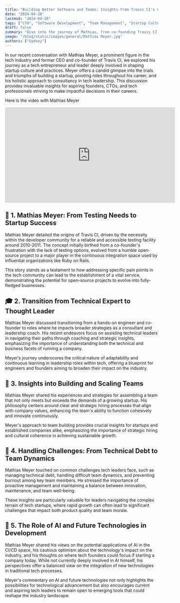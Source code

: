 ```yaml
---
title: "Building Better Software and Teams: Insights from Travis CI's Co-founder"
date: "2024-04-26"
lastmod: "2024-04-26"
tags: ["CTO", "Software Development", "Team Management", "Startup Culture", "Innovation"]
draft: false
summary: "Dive into the journey of Mathias, from co-founding Travis CI to his role as a leadership coach. Explore his unique insights on team management, the evolution of software development practices, and leveraging effective strategies for business growth."
image: "/blog/static/images/general/Mathias Meyer.jpg"
authors: ["Sydney"]
---
```


In our recent conversation with Mathias Meyer, a prominent figure in the tech industry and former CEO and co-founder of Travis CI, we explored his journey as a tech entrepreneur and leader deeply involved in shaping startup culture and practices. Meyer offers a candid glimpse into the trials and triumphs of building a startup, pivoting roles throughout his career, and his holistic approach to consultancy in tech leadership.
This discussion provides invaluable insights for aspiring founders, CTOs, and tech professionals striving to make impactful decisions in their careers.

<div className="flex flex-col content-center items-center self-center">
  <p>Here is the video with Mathias Meyer</p>
  <iframe
    width="560"
    height="315"
    src="https://www.youtube.com/embed/YSTbiX3zOB4?si=zhZTspxtR4gQHSQg"
    title="YouTube video player"
    frameBorder="0"
    allow="accelerometer; autoplay; clipboard-write; encrypted-media; gyroscope; picture-in-picture; web-share"
    allowFullScreen
  ></iframe>
</div>

## 🚀 1. Mathias Meyer: From Testing Needs to Startup Success

Mathias Meyer detailed the origins of Travis CI, driven by the necessity within the developer community for a reliable and accessible testing facility around 2010-2011. The concept initially birthed from a co-founder's frustration with the lack of testing options, evolved from a humble open-source project to a major player in the continuous integration space used by influential organizations like Ruby on Rails.

<Callout
  title="Just to start off, one of our co-founders was managing an open-source project and was frustrated by the lack of testing facilities..."
  subtitle="that was the germ that started Travis CI."
/>
This story stands as a testament to how addressing specific pain points in the tech community can lead
to the establishment of a vital service, demonstrating the potential for open-source projects to evolve
into fully-fledged businesses.

## 🎓 2. Transition from Technical Expert to Thought Leader

Mathias Meyer discussed transitioning from a hands-on engineer and co-founder to roles where he impacts broader strategies as a consultant and leadership coach. His recent endeavors focus on assisting technical leaders in navigating their paths through coaching and strategic insights, emphasizing the importance of understanding both the technical and business facets of running a company.

<Callout
  title="Now I work primarily with tech founders and CTOs... "
  subtitle="helping them with the transition from being just a founder to a leadership position, involving them in strategic decisions beyond just the technical."
/>
Meyer’s journey underscores the critical nature of adaptability and continuous learning in leadership
roles within tech, offering a blueprint for engineers and founders aiming to broaden their impact on
the industry.

## 👥 3. Insights into Building and Scaling Teams

Mathias Meyer shared his experiences and strategies for assembling a team that not only meets but exceeds the demands of a growing startup. His philosophy centers around clear and strategic hiring processes that align with company values, enhancing the team's ability to function cohesively and innovate continuously.

<Callout
  title="We focused on hiring people who were already part of the community around our open-source project. "
  subtitle="They were passionate about our product and were a natural fit."
/>
Meyer's approach to team building provides crucial insights for startups and established companies alike,
emphasizing the importance of strategic hiring and cultural coherence in achieving sustainable growth.

## 💼 4. Handling Challenges: From Technical Debt to Team Dynamics

Mathias Meyer touched on common challenges tech leaders face, such as managing technical debt, handling difficult team dynamics, and preventing burnout among key team members. He stressed the importance of proactive management and maintaining a balance between innovation, maintenance, and team well-being.

<Callout title="Technical debt is something that every fast-growing startup accumulates, and it’s about managing it rather than eliminating it completely. It's about finding the right balance." />
These insights are particularly valuable for leaders navigating the complex terrain of tech startups,
where rapid growth can often lead to significant challenges that impact both product quality and team
morale.

## 🧠 5. The Role of AI and Future Technologies in Development

Mathias Meyer shared his views on the potential applications of AI in the CI/CD space, his cautious optimism about the technology's impact on the industry, and his thoughts on where tech founders could focus if starting a company today. While not currently deeply involved in AI himself, his perspectives offer a balanced view on the integration of new technologies in traditional tech processes.

<Callout
  title="AI has tremendous potential to automate and improve our processes, but it's not without its challenges. "
  subtitle="It's about integrating AI thoughtfully into our existing frameworks."
/>

Meyer's commentary on AI and future technologies not only highlights the possibilities for technological advancement but also encourages current and aspiring tech leaders to remain open to emerging tools that could reshape the industry landscape.

<UserReview />
<CTABanner type="try" />

